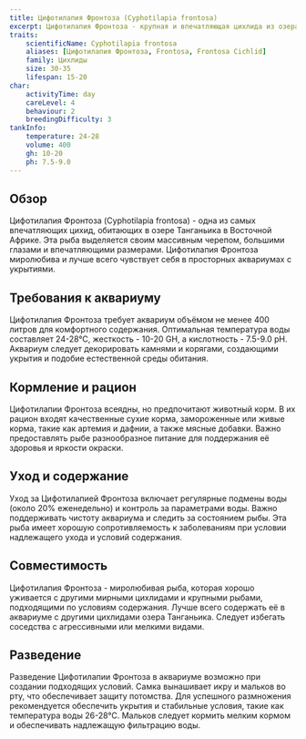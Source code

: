 ```yaml
---
title: Цифотилапия Фронтоза (Cyphotilapia frontosa)
excerpt: Цифотилапия Фронтоза - крупная и впечатляющая цихлида из озера Танганьика, известная своей массивной головой и миролюбивым характером. Подходит для просторных аквариумов.
traits:
    scientificName: Cyphotilapia frontosa
    aliases: [Цифотилапия Фронтоза, Frontosa, Frontosa Cichlid]
    family: Цихлиды
    size: 30-35
    lifespan: 15-20
char:
    activityTime: day
    careLevel: 4
    behaviour: 2
    breedingDifficulty: 3
tankInfo:
    temperature: 24-28
    volume: 400
    gh: 10-20
    ph: 7.5-9.0
---
```


## Обзор
Цифотилапия Фронтоза (Cyphotilapia frontosa) - одна из самых впечатляющих цихид, обитающих в озере Танганьика в Восточной Африке. Эта рыба выделяется своим массивным черепом, большими глазами и впечатляющими размерами. Цифотилапия Фронтоза миролюбива и лучше всего чувствует себя в просторных аквариумах с укрытиями.

## Требования к аквариуму
Цифотилапия Фронтоза требует аквариум объёмом не менее 400 литров для комфортного содержания. Оптимальная температура воды составляет 24-28°C, жесткость - 10-20 GH, а кислотность - 7.5-9.0 pH. Аквариум следует декорировать камнями и корягами, создающими укрытия и подобие естественной среды обитания.

## Кормление и рацион
Цифотилапии Фронтоза всеядны, но предпочитают животный корм. В их рацион входят качественные сухие корма, замороженные или живые корма, такие как артемия и дафнии, а также мясные добавки. Важно предоставлять рыбе разнообразное питание для поддержания её здоровья и яркости окраски.

## Уход и содержание
Уход за Цифотилапией Фронтоза включает регулярные подмены воды (около 20% еженедельно) и контроль за параметрами воды. Важно поддерживать чистоту аквариума и следить за состоянием рыбы. Эта рыба имеет хорошую сопротивляемость к заболеваниям при условии надлежащего ухода и условий содержания.

## Совместимость
Цифотилапия Фронтоза - миролюбивая рыба, которая хорошо уживается с другими мирными цихлидами и крупными рыбами, подходящими по условиям содержания. Лучше всего содержать её в аквариуме с другими цихлидами озера Танганьика. Следует избегать соседства с агрессивными или мелкими видами.

## Разведение
Разведение Цифотилапии Фронтоза в аквариуме возможно при создании подходящих условий. Самка вынашивает икру и мальков во рту, что обеспечивает защиту потомства. Для успешного размножения рекомендуется обеспечить укрытия и стабильные условия, такие как температура воды 26-28°C. Мальков следует кормить мелким кормом и обеспечивать надлежащую фильтрацию воды.
